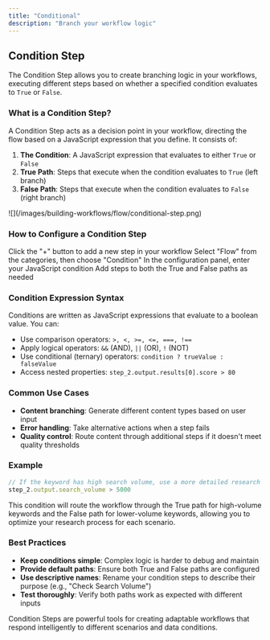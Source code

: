```yaml
---
title: "Conditional"
description: "Branch your workflow logic"
---
```


## Condition Step

The Condition Step allows you to create branching logic in your workflows, executing different steps based on whether a specified condition evaluates to `True` or `False`.

### What is a Condition Step?

A Condition Step acts as a decision point in your workflow, directing the flow based on a JavaScript expression that you define. It consists of:

1. **The Condition**: A JavaScript expression that evaluates to either `True` or `False`
2. **True Path**: Steps that execute when the condition evaluates to `True` (left branch)
3. **False Path**: Steps that execute when the condition evaluates to `False` (right branch)

<Frame>
![](/images/building-workflows/flow/conditional-step.png)
</Frame>

### How to Configure a Condition Step

<Steps>
    <Step>
    Click the "+" button to add a new step in your workflow
    </Step>
    <Step>
    Select "Flow" from the categories, then choose "Condition"
    </Step>
    <Step>
    In the configuration panel, enter your JavaScript condition
    </Step>
    <Step>
    Add steps to both the True and False paths as needed
    </Step>
</Steps>

### Condition Expression Syntax

Conditions are written as JavaScript expressions that evaluate to a boolean value. You can:

- Use comparison operators: `>, <, >=, <=, ===, !==`
- Apply logical operators: `&&` (AND), `||` (OR), `!` (NOT)
- Use conditional (ternary) operators: `condition ? trueValue : falseValue`
- Access nested properties: `step_2.output.results[0].score > 80`

### Common Use Cases

- **Content branching**: Generate different content types based on user input
- **Error handling**: Take alternative actions when a step fails
- **Quality control**: Route content through additional steps if it doesn't meet quality thresholds

### Example

```javascript
// If the keyword has high search volume, use a more detailed research approach
step_2.output.search_volume > 5000
```

This condition will route the workflow through the True path for high-volume keywords and the False path for lower-volume keywords, allowing you to optimize your research process for each scenario.

### Best Practices

- **Keep conditions simple**: Complex logic is harder to debug and maintain
- **Provide default paths**: Ensure both True and False paths are configured
- **Use descriptive names**: Rename your condition steps to describe their purpose (e.g., "Check Search Volume")
- **Test thoroughly**: Verify both paths work as expected with different inputs

Condition Steps are powerful tools for creating adaptable workflows that respond intelligently to different scenarios and data conditions.

